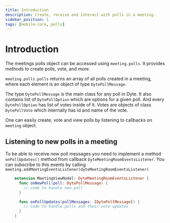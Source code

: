 ```yaml
---
title: Introduction
description: Create, receive and interact with polls in a meeting.
sidebar_position: 1
tags: [mobile-core, polls]
---
```


# Introduction

The meetings polls object can be accessed using `meeting.polls`. It provides
methods to create polls, vote, and more.

`meeting.polls.polls` returns an array of all polls created in a meeting, where
each element is an object of type `DytePollMessage`.

The type `DytePollMessage` is the main class for any poll in Dyte. It also
contains list of `DytePollOption` which are options for a given poll. And every
`DytePollOption` has list of votes inside of it. Votes are objects of class
`DytePollVote` which internally has id and name of the vote.

One can easily create, vote and view polls by listening to callbacks on
`meeting` object.

## Listening to new polls in a meeting

To be able to receive new poll messages you need to implement a method
`onPollUpdates()` method from callback `DyteMeetingRoomEventsListener`. You can
subscribe to this events by calling
`meeting.addMeetingEventsListener(dyteMeetingRoomEventsListener)`

```swift
    extension MeetingViewModel: DyteMeetingRoomEventsListener {
      func onNewPoll(poll: DytePollMessage) {
        // code to handle new poll
      }

      func onPollUpdates(pollMessages: [DytePollMessage]) {
        // code to handle polls and their vote updates
      }
    }
```